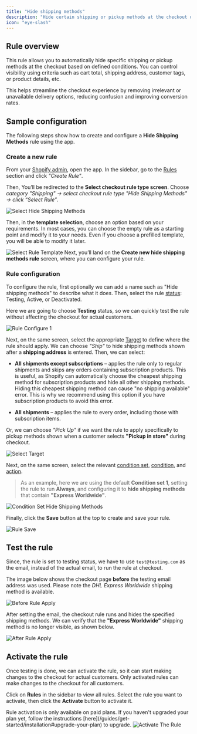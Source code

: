 ```yaml
---
title: "Hide shipping methods"
description: "Hide certain shipping or pickup methods at the checkout under given conditions."
icon: "eye-slash"
---
```


## Rule overview

This rule allows you to automatically hide specific shipping or pickup methods at the checkout based on defined conditions. You can control visibility using criteria such as cart total, shipping address, customer tags, or product details, etc.

This helps streamline the checkout experience by removing irrelevant or unavailable delivery options, reducing confusion and improving conversion rates.

## Sample configuration

The following steps show how to create and configure a **Hide Shipping Methods** rule using the app.

### Create a new rule

From your [Shopify admin](/guides/get-started/installation#go-to-the-app), open the app. In the sidebar, go to the [Rules](/guides/get-started/quickstart#create-a-sample-rule) section and click _"Create Rule"_.

Then, You’ll be redirected to the **Select checkout rule type screen**. Choose _category "Shipping" → select checkout rule type "Hide Shipping Methods" → click “Select Rule”_.

<img
  src="/images/essentials/shipping/select-hide-shipping-methods.webp"
  alt="Select Hide Shipping Methods"
/>

Then, in the **template selection**, choose an option based on your requirements. In most cases, you can choose the empty rule as a starting point and modify it to your needs. Even if you choose a prefilled template, you will be able to modify it later.

<img
  src="/images/essentials/shipping/select-rule-template-hide-shipping-methods.webp"
  alt="Select Rule Template"
/>
Next, you’ll land on the **Create new hide shipping methods rule** screen, where
you can configure your rule.

### Rule configuration

To configure the rule, first optionally we can add a name such as "Hide shipping methods" to describe what it does. Then, select the rule [status](/guides/get-started/concepts#status): Testing, Active, or Deactivated.

Here we are going to choose **Testing** status, so we can quickly test the rule without affecting the checkout for actual customers.

<img
  src="/images/essentials/shipping/rule-configure-1-hide-shipping-methods.webp"
  alt="Rule Configure 1"
/>

Next, on the same screen, select the appropriate [Target](/guides/get-started/concepts#target) to define where the rule should apply. We can choose _"Ship"_ to hide shipping methods shown after a **shipping address** is entered. Then, we can select:

- **All shipments except subscriptions** – applies the rule only to regular shipments and skips any orders containing subscription products. This is useful, as Shopify can automatically choose the cheapest shipping method for subscription products and hide all other shipping methods. Hiding this cheapest shipping method can cause "no shipping available" error. This is why we recommend using this option if you have subscription products to avoid this error.

- **All shipments** – applies the rule to every order, including those with subscription items.

Or, we can choose _"Pick Up"_ if we want the rule to apply specifically to pickup methods shown when a customer selects **"Pickup in store"** during checkout.

<img src="/images/essentials/shipping/select-target.webp" alt="Select Target" />

Next, on the same screen, select the relevant [condition set](/guides/get-started/concepts#condition-set), [condition](/guides/get-started/concepts#conditions-when), and [action](/guides/get-started/concepts#action-what).

> As an example, here we are using the default **Condition set 1**, setting the rule to run **Always**, and configuring it to **hide shipping methods** that contain **"Express Worldwide"**.

<img
  src="/images/essentials/shipping/condition-set-hide-shipping-methods.webp"
  alt="Condition Set Hide Shipping Methods"
/>

Finally, click the <b>Save</b> button at the top to create and save your rule.

<img src="/images/shared/save-rule.webp" alt="Rule Save" />

## Test the rule

Since, the rule is set to testing status, we have to use `test@testing.com` as the email, instead of the actual email, to run the rule at checkout.

<Warning>
  The image below shows the checkout page <b>before</b> the testing email
  address was used. Please note the <i>DHL Express Worldwide</i> shipping method
  is available.
</Warning>

<img
  src="/images/essentials/shipping/before-rule-apply-shipping-methods.webp"
  alt="Before Rule Apply"
/>

After setting the email, the checkout rule runs and hides the specified shipping methods. We can verify that the **"Express Worldwide"** shipping method is no longer visible, as shown below.

<img
  src="/images/essentials/shipping/after-rule-apply-hide-shipping-methods.webp"
  alt="After Rule Apply"
/>

## Activate the rule

Once testing is done, we can activate the rule, so it can start making changes to the checkout for actual customers. Only activated rules can make changes to the checkout for all customers.

Click on **Rules** in the sidebar to view all rules. Select the rule you want to activate, then click the **Activate** button to activate it.

<Warning>
  Rule activation is only available on paid plans. If you haven't upgraded your
  plan yet, follow the instructions
  [here](/guides/get-started/installation#upgrade-your-plan) to upgrade.
</Warning>
<img
  src="/images/essentials/shipping/activate-the-rule-hide-shipping-methods.webp"
  alt="Activate The Rule"
/>
